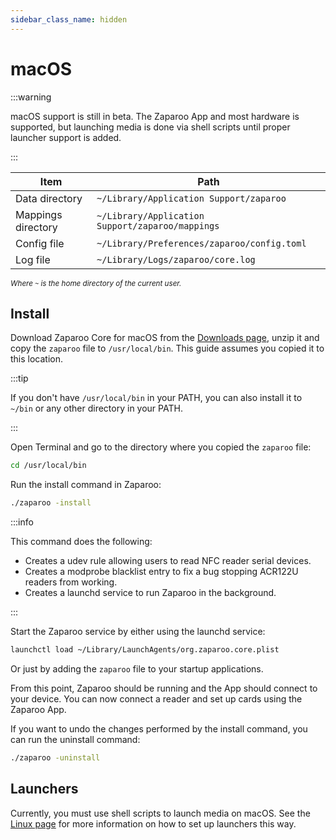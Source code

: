 ```yaml
---
sidebar_class_name: hidden
---
```


# macOS

:::warning

macOS support is still in beta. The Zaparoo App and most hardware is supported, but launching media is done via shell scripts until proper launcher support is added.

:::

| Item               | Path                                             |
| ------------------ | ------------------------------------------------ |
| Data directory     | `~/Library/Application Support/zaparoo`          |
| Mappings directory | `~/Library/Application Support/zaparoo/mappings` |
| Config file        | `~/Library/Preferences/zaparoo/config.toml`      |
| Log file           | `~/Library/Logs/zaparoo/core.log`                |

<small>_Where `~` is the home directory of the current user._</small>

## Install

Download Zaparoo Core for macOS from the [Downloads page](/downloads/), unzip it and copy
the `zaparoo` file to `/usr/local/bin`. This guide assumes you copied it to this location.

:::tip

If you don't have `/usr/local/bin` in your PATH, you can also install it to `~/bin` or any other directory in your PATH.

:::

Open Terminal and go to the directory where you copied the `zaparoo` file:

```bash
cd /usr/local/bin
```

Run the install command in Zaparoo:

```bash
./zaparoo -install
```

:::info

This command does the following:

- Creates a udev rule allowing users to read NFC reader serial devices.
- Creates a modprobe blacklist entry to fix a bug stopping ACR122U readers from working.
- Creates a launchd service to run Zaparoo in the background.

:::

Start the Zaparoo service by either using the launchd service:

```bash
launchctl load ~/Library/LaunchAgents/org.zaparoo.core.plist
```

Or just by adding the `zaparoo` file to your startup applications.

From this point, Zaparoo should be running and the App should connect to your device. You can now connect a reader and set up cards using the Zaparoo App.

If you want to undo the changes performed by the install command, you can run the uninstall command:

```bash
./zaparoo -uninstall
```

## Launchers

Currently, you must use shell scripts to launch media on macOS. See the [Linux page](./linux#launchers) for more information on how to set up launchers this way.
